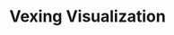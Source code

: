 # Vexing Visualization {#vex-viz}

<!--

Clause Wilke's book [@wilke_2019]

## Selecting useful metrics

## Picking appropriate reference point

## Creating meaningful comparisons

## Drawing attention to what matters

## Strategies

-->
